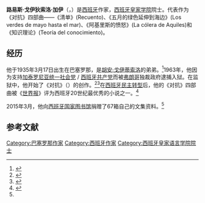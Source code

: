 {{Infobox writer
| name         = 路易斯·戈伊狄索洛
| image        = Luis_Goytisolo.jpg
| caption      = 1980年
| birthname    = Luis Goytisolo Gay
| birthdate    = {{birth date and age|1935|3|17}}
| birthplace   = {{flag|Catalonia}} [[巴塞罗那|巴塞罗那]]
| deathdate    = 
| deathplace   = 
| residence    = 巴塞罗那
| occupation   = 作家
| awards       = [[西班牙国家文学奖|西班牙国家文学奖]]（2013年）<ref>{{cite web |title=Luis Goytisolo, Premio Nacional de las Letras 2013 |url=https://web.archive.org/web/20160424110721/http://www.elmundo.es/cultura/2013/11/14/5284b9fc0ab7400d348b458a.html |publisher=El Mundo |accessdate=2018-12-25 |location=Madrid |language=es |date=2013-11-14}}</ref>
| signature    = AUTOGRAFO_LUIS_GOYTISOLO.png
| website      = 
}}
{{spanish name|Goytisolo|Gay}}
'''路易斯·戈伊狄索洛·加伊'''（{{lang-es|Luis Goytisolo Gay}}，{{bd|1935年|3月17日||}}）是[[西班牙|西班牙]]作家，[[西班牙皇家语言学院|西班牙皇家学院]]院士。代表作为《对抗》四部曲——《清单》(Recuento)、《五月的绿色延伸到海边》(Los verdes de mayo hasta el mar)、《阿基里斯的愤怒》(La cólera de Aquiles)和《知识理论》(Teoría del conocimiento)。

==经历==
他于1935年3月17日出生在巴塞罗那，是[[胡安·戈伊蒂索洛|胡安·戈伊蒂索洛]]的弟弟。<ref name=rae>{{cite web|author= |url=http://www.rae.es/academicos/luis-goytisolo-gay |archive-url=https://web.archive.org/web/20150930235527/http://www.rae.es/academicos/luis-goytisolo-gay |title=Luis Goytisolo Gay |language=es|publisher=Real Academia Española |date= |archive-date= 2015-09-30 |accessdate=2016-04-15}}</ref>1963年，他因为支持[[加泰罗尼亚统一社会党|加泰罗尼亚统一社会党]] / [[西班牙共产党|西班牙共产党]]而被[[弗朗哥|弗朗哥]]独裁政府逮捕入狱。在监狱中，他开始了《对抗》（{{lang|ca|Antagonía}}）的创作。<ref name=elpais>{{cite web |url=http://cultura.elpais.com/cultura/2015/03/16/actualidad/1426505544_259448.html |title=La Biblioteca Nacional recibe el archivo personal de Luis Goytisolo |language=es |publisher=El País |date=2015-03-16 |accessdate=2016-04-16 |archive-date=2017-04-27 |archive-url=https://web.archive.org/web/20170427210855/http://cultura.elpais.com/cultura/2015/03/16/actualidad/1426505544_259448.html |dead-url=no }}</ref><ref name=cultural>{{cite web |author=Santos Sanz Villanueva |url=http://www.elcultural.com/revista/letras/Antagonia/30763 |title=Antagonía, Luis Goytisolo |language=es |publisher=El Cultural |date=2012-03-23 |accessdate=2016-04-16 |archive-date=2018-12-26 |archive-url=https://web.archive.org/web/20181226084221/https://www.elcultural.com/revista/letras/Antagonia/30763 |dead-url=no }}</ref>在[[西班牙民主转型|西班牙民主转型]]后，他的《对抗》四部曲被《[[世界报_(西班牙)|世界报]]》评为西班牙20世纪最优秀的小说之一。<ref name=mundo>{{cite web |url=http://www.elmundo.es/cultura/2013/11/14/5284b9fc0ab7400d348b458a.html |title=Luis Goytisolo, Premio Nacional de las Letras 2013 |language=es |publisher=El Mundo |date=2013-11-14 |accessdate=2016-04-15 |archive-date=2019-10-09 |archive-url=https://web.archive.org/web/20191009192339/https://www.elmundo.es/cultura/2013/11/14/5284b9fc0ab7400d348b458a.html |dead-url=no }}</ref>

2015年3月，他向[[西班牙国家图书馆|西班牙国家图书馆]]捐赠了67箱自己的文集资料。<ref name=elpais/>

==参考文献==
{{reflist}}
{{Authority control}}
{{DEFAULTSORT:Goytisolo, Luis}}
[[Category:巴塞罗那作家|Category:巴塞罗那作家]]
[[Category:西班牙作家|Category:西班牙作家]]
[[Category:西班牙皇家语言学院院士|Category:西班牙皇家语言学院院士]]